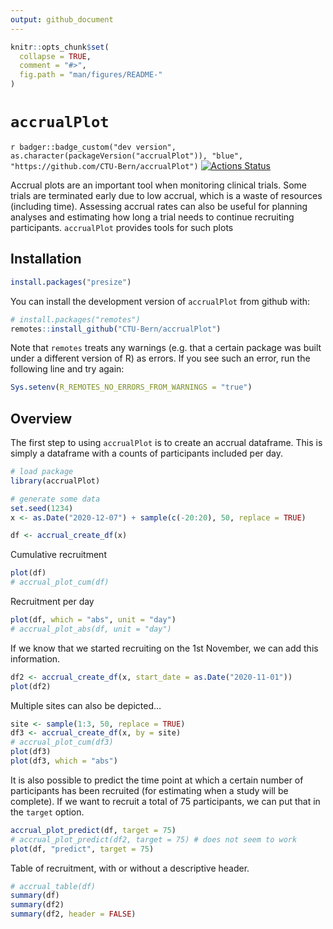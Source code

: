```yaml
---
output: github_document
---
```


<!-- README.md is generated from README.Rmd. Please edit that file -->

```r
knitr::opts_chunk$set(
  collapse = TRUE,
  comment = "#>",
  fig.path = "man/figures/README-"
)
```

# `accrualPlot`


<!-- [![](https://www.r-pkg.org/badges/version/accrualPlot?color=green)](https://cran.r-project.org/package=accrualPlot)  -->
`r badger::badge_custom("dev version", as.character(packageVersion("accrualPlot")), "blue", "https://github.com/CTU-Bern/accrualPlot")`
[![Actions Status](https://github.com/CTU-Bern/accrualPlot/workflows/R-CMD-check/badge.svg)](https://github.com/CTU-Bern/accrualPlot/actions)
<!-- ![travis](https://travis-ci.com/CTU-Bern/presize.svg?branch=master) -->
<!-- [![AppVeyor Build Status](https://ci.appveyor.com/api/projects/status/github/CTU-Bern/presize?branch=master&svg=true)](https://ci.appveyor.com/project/CTU-Bern/presize) -->
<!-- [![codecov](https://codecov.io/github/CTU-Bern/accrualPlot/branch/master/graphs/badge.svg)](https://codecov.io/github/CTU-Bern/accrualPlot) -->

Accrual plots are an important tool when monitoring clinical trials. Some trials are terminated early due to low accrual, which is a waste of resources (including time). Assessing accrual rates can also be useful for planning analyses and estimating how long a trial needs to continue recruiting participants.  `accrualPlot` provides tools for such plots

## Installation

<!-- `accrualPlot` can be installed from CRAN in the usual manner: -->

```r
install.packages("presize")
```


You can install the development version of `accrualPlot` from github with:

```r
# install.packages("remotes")
remotes::install_github("CTU-Bern/accrualPlot")
```

Note that `remotes` treats any warnings (e.g. that a certain package was built under a different version of R) as errors. If you see such an error, run the following line and try again:

```r
Sys.setenv(R_REMOTES_NO_ERRORS_FROM_WARNINGS = "true")
```

## Overview
The first step to using `accrualPlot` is to create an accrual dataframe. This is simply a dataframe with a counts of participants included per day.


```r
# load package
library(accrualPlot)

# generate some data
set.seed(1234)
x <- as.Date("2020-12-07") + sample(c(-20:20), 50, replace = TRUE)

df <- accrual_create_df(x)

```

Cumulative recruitment
```r
plot(df)
# accrual_plot_cum(df)
```

Recruitment per day
```r
plot(df, which = "abs", unit = "day")
# accrual_plot_abs(df, unit = "day")
```

If we know that we started recruiting on the 1st November, we can add this information.
```r
df2 <- accrual_create_df(x, start_date = as.Date("2020-11-01"))
plot(df2)
```

Multiple sites can also be depicted...
```r
site <- sample(1:3, 50, replace = TRUE)
df3 <- accrual_create_df(x, by = site)
# accrual_plot_cum(df3)
plot(df3)
plot(df3, which = "abs")
```

It is also possible to predict the time point at which a certain number of participants has been recruited (for estimating when a study will be complete). If we want to recruit a total of 75 participants, we can put that in the `target` option. 

```r
accrual_plot_predict(df, target = 75)
# accrual_plot_predict(df2, target = 75) # does not seem to work
plot(df, "predict", target = 75)
```

Table of recruitment, with or without a descriptive header.
```r
# accrual_table(df) 
summary(df) 
summary(df2) 
summary(df2, header = FALSE) 
```




